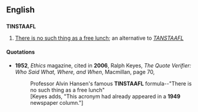 ==English==

==={{acronym}}===
'''TINSTAAFL'''

# {{idiom}} [[there's no such thing as a free lunch|There is no such thing as a free lunch]]; an alternative to ''[[TANSTAAFL]]''

====Quotations====
* '''1952''', ''Ethics'' magazine, cited in '''2006''', Ralph Keyes, ''The Quote Verifier: Who Said What, Where, and When'', Macmillan, page 70,
*: Professor Alvin Hansen's famous '''TINSTAAFL''' formula--"There is no such thing as a free lunch"
*: [Keyes adds, "This acronym had already appeared in a '''1949''' newspaper column."]